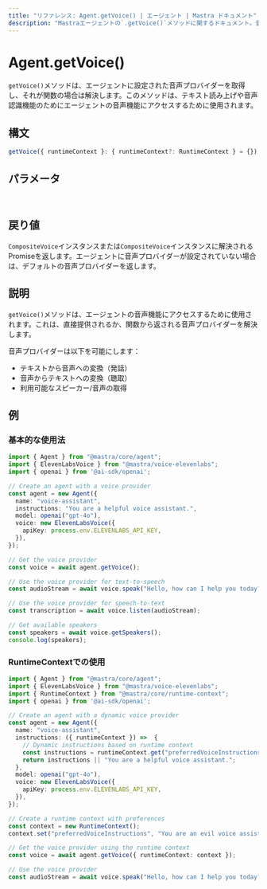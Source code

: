 ```yaml
---
title: "リファレンス: Agent.getVoice() | エージェント | Mastra ドキュメント"
description: "Mastraエージェントの`.getVoice()`メソッドに関するドキュメント。音声機能のための音声プロバイダーを取得します。"
---
```


# Agent.getVoice()

`getVoice()`メソッドは、エージェントに設定された音声プロバイダーを取得し、それが関数の場合は解決します。このメソッドは、テキスト読み上げや音声認識機能のためにエージェントの音声機能にアクセスするために使用されます。

## 構文

```typescript
getVoice({ runtimeContext }: { runtimeContext?: RuntimeContext } = {}): CompositeVoice | Promise<CompositeVoice>
```

## パラメータ

<br />
<PropertiesTable
  content={[
    {
      name: "runtimeContext",
      type: "RuntimeContext",
      isOptional: true,
      description: "依存性注入とコンテキスト情報のためのランタイムコンテキスト。提供されない場合は、新しいRuntimeContextインスタンスがデフォルトとなります。",
    },
  ]}
/>

## 戻り値

`CompositeVoice`インスタンスまたは`CompositeVoice`インスタンスに解決されるPromiseを返します。エージェントに音声プロバイダーが設定されていない場合は、デフォルトの音声プロバイダーを返します。

## 説明

`getVoice()`メソッドは、エージェントの音声機能にアクセスするために使用されます。これは、直接提供されるか、関数から返される音声プロバイダーを解決します。

音声プロバイダーは以下を可能にします：
- テキストから音声への変換（発話）
- 音声からテキストへの変換（聴取）
- 利用可能なスピーカー/音声の取得

## 例

### 基本的な使用法

```typescript
import { Agent } from "@mastra/core/agent";
import { ElevenLabsVoice } from "@mastra/voice-elevenlabs";
import { openai } from '@ai-sdk/openai';

// Create an agent with a voice provider
const agent = new Agent({
  name: "voice-assistant",
  instructions: "You are a helpful voice assistant.",
  model: openai("gpt-4o"),
  voice: new ElevenLabsVoice({
    apiKey: process.env.ELEVENLABS_API_KEY,
  }),
});

// Get the voice provider
const voice = await agent.getVoice();

// Use the voice provider for text-to-speech
const audioStream = await voice.speak("Hello, how can I help you today?");

// Use the voice provider for speech-to-text
const transcription = await voice.listen(audioStream);

// Get available speakers
const speakers = await voice.getSpeakers();
console.log(speakers);
```

### RuntimeContextでの使用

```typescript
import { Agent } from "@mastra/core/agent";
import { ElevenLabsVoice } from "@mastra/voice-elevenlabs";
import { RuntimeContext } from "@mastra/core/runtime-context";
import { openai } from '@ai-sdk/openai';

// Create an agent with a dynamic voice provider
const agent = new Agent({
  name: "voice-assistant",
  instructions: ({ runtimeContext }) =>  {
    // Dynamic instructions based on runtime context
    const instructions = runtimeContext.get("preferredVoiceInstructions");
    return instructions || "You are a helpful voice assistant.";
  },
  model: openai("gpt-4o"),
  voice: new ElevenLabsVoice({
    apiKey: process.env.ELEVENLABS_API_KEY,
  }),
});

// Create a runtime context with preferences
const context = new RuntimeContext();
context.set("preferredVoiceInstructions", "You are an evil voice assistant");

// Get the voice provider using the runtime context
const voice = await agent.getVoice({ runtimeContext: context });

// Use the voice provider
const audioStream = await voice.speak("Hello, how can I help you today?");
```